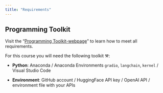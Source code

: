 ```yaml
---
title: "Requirements"
---
```


:::{.callout-important}
## Programming Toolkit
Visit the "[Programming Toolkit-webpage](https://kirenz.github.io/lab-toolkit/)" to learn how to meet all requirements.
:::

For this course you will need the following toolkit ⚒️:

- **Python**: Anaconda / Anaconda Environments `gradio`, `langchain`, `kernel` / Visual Studio Code

- **Environment**: GitHub account / HuggingFace API key / OpenAI API / environment file with your APIs